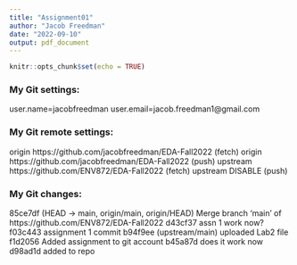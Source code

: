 ```yaml
---
title: "Assignment01"
author: "Jacob Freedman"
date: "2022-09-10"
output: pdf_document
---
```


```r
knitr::opts_chunk$set(echo = TRUE)
```

### My Git settings:
user.name=jacobfreedman
user.email=jacob.freedman1@gmail.com

### My Git remote settings:
origin  https://github.com/jacobfreedman/EDA-Fall2022 (fetch)
origin  https://github.com/jacobfreedman/EDA-Fall2022 (push)
upstream        https://github.com/ENV872/EDA-Fall2022 (fetch)
upstream        DISABLE (push)

### My Git changes:
85ce7df (HEAD -> main, origin/main, origin/HEAD) Merge branch 'main' of https://github.com/ENV872/EDA-Fall2022
d43cf37 assn 1 work now?
f03c443 assignment 1 commit
b94f9ee (upstream/main) uploaded Lab2 file
f1d2056 Added assignment to git account
b45a87d does it work now
d98ad1d added to repo
